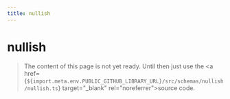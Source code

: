 ```yaml
---
title: nullish
---
```


# nullish

> The content of this page is not yet ready. Until then just use the <a href={`${import.meta.env.PUBLIC_GITHUB_LIBRARY_URL}/src/schemas/nullish/nullish.ts`} target="\_blank" rel="noreferrer">source code</a>.
